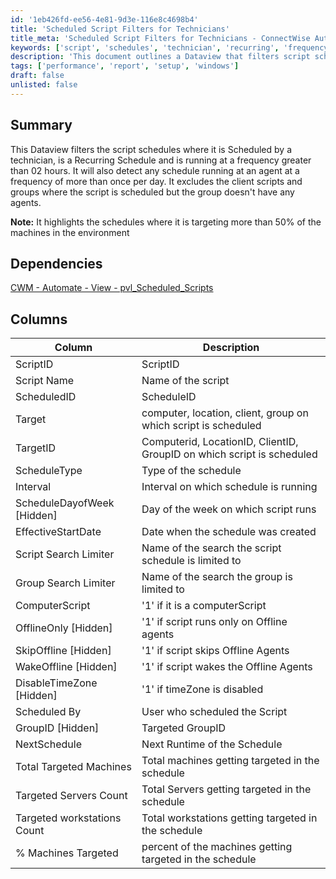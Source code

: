 ```yaml
---
id: '1eb426fd-ee56-4e81-9d3e-116e8c4698b4'
title: 'Scheduled Script Filters for Technicians'
title_meta: 'Scheduled Script Filters for Technicians - ConnectWise Automate'
keywords: ['script', 'schedules', 'technician', 'recurring', 'frequency', 'machines', 'environment']
description: 'This document outlines a Dataview that filters script schedules based on technician scheduling, recurring schedules, and frequency criteria. It identifies schedules running at a frequency greater than 2 hours and highlights those targeting more than 50% of machines in the environment, while excluding client scripts and groups without agents.'
tags: ['performance', 'report', 'setup', 'windows']
draft: false
unlisted: false
---
```

## Summary

This Dataview filters the script schedules where it is Scheduled by a technician, is a Recurring Schedule and is running at a frequency greater than 02 hours. It will also detect any schedule running at an agent at a frequency of more than once per day. It excludes the client scripts and groups where the script is scheduled but the group doesn't have any agents.

**Note:** It highlights the schedules where it is targeting more than 50% of the machines in the environment

## Dependencies

[CWM - Automate - View - pvl_Scheduled_Scripts](https://proval.itglue.com/DOC-5078775-16497225)

## Columns

| Column                       | Description                                                  |
|------------------------------|--------------------------------------------------------------|
| ScriptID                     | ScriptID                                                    |
| Script Name                  | Name of the script                                          |
| ScheduledID                  | ScheduleID                                                 |
| Target                       | computer, location, client, group on which script is scheduled |
| TargetID                     | Computerid, LocationID, ClientID, GroupID on which script is scheduled |
| ScheduleType                 | Type of the schedule                                       |
| Interval                     | Interval on which schedule is running                      |
| ScheduleDayofWeek [Hidden]  | Day of the week on which script runs                       |
| EffectiveStartDate           | Date when the schedule was created                         |
| Script Search Limiter        | Name of the search the script schedule is limited to       |
| Group Search Limiter         | Name of the search the group is limited to                 |
| ComputerScript               | '1' if it is a computerScript                               |
| OfflineOnly [Hidden]        | '1' if script runs only on Offline agents                  |
| SkipOffline [Hidden]        | '1' if script skips Offline Agents                          |
| WakeOffline [Hidden]        | '1' if script wakes the Offline Agents                      |
| DisableTimeZone [Hidden]    | '1' if timeZone is disabled                                 |
| Scheduled By                 | User who scheduled the Script                               |
| GroupID [Hidden]            | Targeted GroupID                                           |
| NextSchedule                 | Next Runtime of the Schedule                                |
| Total Targeted Machines      | Total machines getting targeted in the schedule             |
| Targeted Servers Count       | Total Servers getting targeted in the schedule              |
| Targeted workstations Count   | Total workstations getting targeted in the schedule         |
| % Machines Targeted          | percent of the machines getting targeted in the schedule    |













